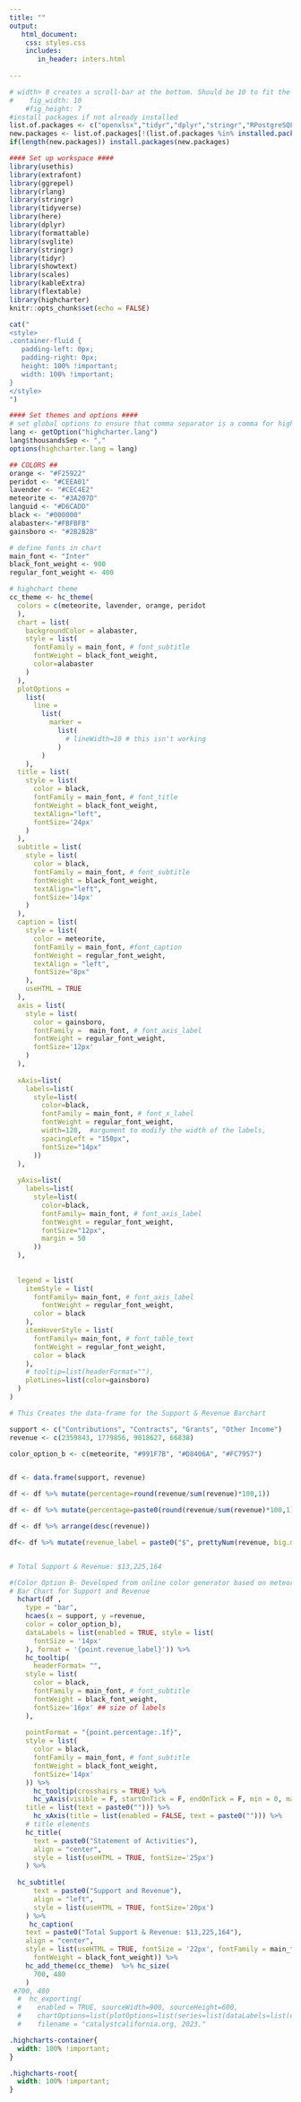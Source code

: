 ```yaml
---
title: ""
output:
   html_document:
    css: styles.css
    includes:
       in_header: inters.html
       
---
```

<!-- link to Google Font -->
<link href="https://fonts.googleapis.com/css2?family=Inter:wght@100;200;300;400;500;600;700;800;900&display=swap" rel="stylesheet">

<!-- High-Chart Responsiveness -->
<style type="text/css">
div.main-container {
  max-width: 100%;
  max-height: 100%;
  margin-left: auto;
  margin-right: auto;
}
</style>

```r
# width> 8 creates a scroll-bar at the bottom. Should be 10 to fit the page
#    fig_width: 10
    #fig_height: 7
#install packages if not already installed
list.of.packages <- c("openxlsx","tidyr","dplyr","stringr","RPostgreSQL","data.table") #,"plyr"
new.packages <- list.of.packages[!(list.of.packages %in% installed.packages()[,"Package"])]
if(length(new.packages)) install.packages(new.packages)

#### Set up workspace ####
library(usethis)
library(extrafont)
library(ggrepel)
library(rlang)
library(stringr)
library(tidyverse)
library(here)
library(dplyr)
library(formattable)
library(svglite)
library(stringr)
library(tidyr)
library(showtext)
library(scales)
library(kableExtra)
library(flextable)
library(highcharter)
knitr::opts_chunk$set(echo = FALSE)

```

```r
cat("
<style>
.container-fluid {
   padding-left: 0px;
   padding-right: 0px;
   height: 100% !important;
   width: 100% !important;
}
</style>
")
```



```r
#### Set themes and options ####
# set global options to ensure that comma separator is a comma for highchart graphs
lang <- getOption("highcharter.lang")
lang$thousandsSep <- ","
options(highcharter.lang = lang)

## COLORS ##
orange <- "#F25922"
peridot <- "#CEEA01"
lavender <- "#CEC4E2"
meteorite <- "#3A207D"
languid <- "#D6CADD"
black <- "#000000"
alabaster<-"#FBFBFB"
gainsboro <- "#2B2B2B"

# define fonts in chart
main_font <- "Inter"
black_font_weight <- 900
regular_font_weight <- 400

# highchart theme 
cc_theme <- hc_theme(
  colors = c(meteorite, lavender, orange, peridot
  ),
  chart = list(
    backgroundColor = alabaster,
    style = list(
      fontFamily = main_font, # font_subtitle
      fontWeight = black_font_weight,
      color=alabaster
    ) 
  ),
  plotOptions = 
    list(
      line = 
        list(
          marker = 
            list(
              # lineWidth=10 # this isn't working
            )
        )
    ),
  title = list(
    style = list(
      color = black,
      fontFamily = main_font, # font_title
      fontWeight = black_font_weight,
      textAlign="left",
      fontSize='24px'
    )
  ),
  subtitle = list(
    style = list(
      color = black, 
      fontFamily = main_font, # font_subtitle
      fontWeight = black_font_weight,
      textAlign="left",
      fontSize='14px'
    )
  ),
  caption = list(
    style = list(
      color = meteorite,
      fontFamily = main_font, #font_caption
      fontWeight = regular_font_weight,
      textAlign = "left",
      fontSize="8px"
    ),
    useHTML = TRUE
  ),
  axis = list(
    style = list(
      color = gainsboro,
      fontFamily =  main_font, # font_axis_label
      fontWeight = regular_font_weight,
      fontSize='12px'
    )
  ),
  
  xAxis=list(
    labels=list(
      style=list(
        color=black,
        fontFamily = main_font, # font_x_label
        fontWeight = regular_font_weight,
        width=120,  #argument to modify the width of the labels,
        spacingLeft = "150px",
        fontSize="14px"
      ))
  ),
  
  yAxis=list(
    labels=list(
      style=list(
        color=black,
        fontFamily= main_font, # font_axis_label
        fontWeight = regular_font_weight,
        fontSize="12px",
        margin = 50
      ))
  ),
  
  
  legend = list(
    itemStyle = list(
      fontFamily= main_font, # font_axis_label
        fontWeight = regular_font_weight,
      color = black
    ),
    itemHoverStyle = list(
      fontFamily= main_font, # font_table_text
      fontWeight = regular_font_weight,
      color = black
    ),
    # tooltip=list(headerFormat=""),
    plotLines=list(color=gainsboro)
  )
)

```


```r

# This Creates the data-frame for the Support & Revenue Barchart

support <- c("Contributions", "Contracts", "Grants", "Other Income")
revenue <- c(2359843, 1779856, 9018627, 66838)

color_option_b <- c(meteorite, "#991F7B", "#D8406A", "#FC7957")


df <- data.frame(support, revenue)

df <- df %>% mutate(percentage=round(revenue/sum(revenue)*100,1))

df <- df %>% mutate(percentage=paste0(round(revenue/sum(revenue)*100,1),"%"))

df <- df %>% arrange(desc(revenue))

df<- df %>% mutate(revenue_label = paste0("$", prettyNum(revenue, big.mark = ",", scientific = FALSE)))


# Total Support & Revenue: $13,225,164


```

```r
#(Color Option B- Developed from online color generator based on meteorite https://mycolor.space/?hex=%233A207D&sub=1)
# Bar Chart for Support and Revenue 
  hchart(df ,
    type = "bar",
    hcaes(x = support, y =revenue,
    color = color_option_b),
    dataLabels = list(enabled = TRUE, style = list(
      fontSize = '14px'
    ), format = '{point.revenue_label}')) %>% 
    hc_tooltip(
      headerFormat= "",
    style = list(
      color = black, 
      fontFamily = main_font, # font_subtitle
      fontWeight = black_font_weight,
      fontSize='16px' ## size of labels
    ), 
    
    pointFormat = "{point.percentage:.1f}", 
    style = list(
      color = black, 
      fontFamily = main_font, # font_subtitle
      fontWeight = black_font_weight,
      fontSize='14px'
    )) %>%
      hc_tooltip(crosshairs = TRUE) %>% 
      hc_yAxis(visible = F, startOnTick = F, endOnTick = F, min = 0, max = 9200000, 
    title = list(text = paste0(""))) %>%
      hc_xAxis(title = list(enabled = FALSE, text = paste0(""))) %>%
    # title elements
    hc_title(
      text = paste0("Statement of Activities"),
      align = "center", 
      style = list(useHTML = TRUE, fontSize='25px')
    ) %>% 
  
  hc_subtitle(
      text = paste0("Support and Revenue"),
      align = "left", 
      style = list(useHTML = TRUE, fontSize='20px')
    ) %>%
     hc_caption(
    text = paste0("Total Support & Revenue: $13,225,164"),
    align = "center",
    style = list(useHTML = TRUE, fontSize = '22px', fontFamily = main_font, # font_title
      fontWeight = black_font_weight)) %>%
    hc_add_theme(cc_theme)  %>% hc_size(
      700, 480
    )
 #700, 480
  #  hc_exporting(
  #    enabled = TRUE, sourceWidth=900, sourceHeight=600, 
  #    chartOptions=list(plotOptions=list(series=list(dataLabels=list(enabled=TRUE, format='{y} %')))),
  #    filename = "catalystcalifornia.org, 2023."

```

```css
.highcharts-container{
  width: 100% !important;
}

.highcharts-root{
  width: 100% !important;
}
```





